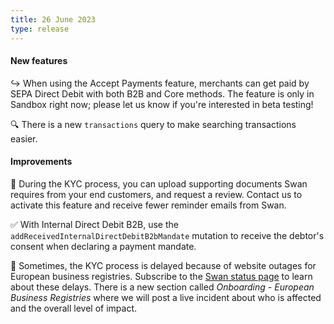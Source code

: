 ```yaml
---
title: 26 June 2023
type: release
---
```


<h4>New features</h4>

↪ When using the Accept Payments feature, merchants can get paid by SEPA Direct Debit with both B2B and Core methods.
The feature is only in Sandbox right now; please let us know if you're interested in beta testing!

🔍 There is a new `transactions` query to make searching transactions easier.

<h4>Improvements</h4>

📑 During the KYC process, you can upload supporting documents Swan requires from your end customers, and request a review.
Contact us to activate this feature and receive fewer reminder emails from Swan.

✅ With Internal Direct Debit B2B, use the `addReceivedInternalDirectDebitB2bMandate` mutation to receive the debtor's consent when declaring a payment mandate.

📣 Sometimes, the KYC process is delayed because of website outages for European business registries.
Subscribe to the [Swan status page](https://status.swan.io/) to learn about these delays.
There is a new section called _Onboarding - European Business Registries_ where we will post a live incident about who is affected and the overall level of impact.
